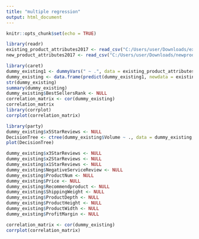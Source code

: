 ```yaml
---
title: "multiple regression"
output: html_document
---
```


```r
knitr::opts_chunk$set(echo = TRUE)
```

```r
library(readr)
existing_product_attributes2017 <- read_csv("C:/Users/user/Downloads/existingproductattributes2017.csv")
new_product_attributes2017 <- read_csv("C:/Users/user/Downloads/newproductattributes2017.csv")
```

```r
library(caret)
dummy_existing1 <- dummyVars(" ~ .", data = existing_product_attributes2017)
dummy_existing <- data.frame(predict(dummy_existing1, newdata = existing_product_attributes2017))
str(dummy_existing)
summary(dummy_existing)
dummy_existing$BestSellersRank <- NULL
correlation_matrix <- cor(dummy_existing)
correlation_matrix
library(corrplot)
corrplot(correlation_matrix)
```

```r
library(party)
dummy_existing$x5StarReviews <- NULL
DecisionTree <- ctree(dummy_existing$Volume ~ ., data = dummy_existing, controls = ctree_control(maxdepth = 4))
plot(DecisionTree)
```

```r
dummy_existing$x3StarReviews <- NULL
dummy_existing$x2StarReviews <- NULL
dummy_existing$x1StarReviews <- NULL
dummy_existing$NegativeServiceReview <- NULL
dummy_existing$ProductNum <- NULL
dummy_existing$Price <- NULL
dummy_existing$Recommendproduct <- NULL
dummy_existing$ShippingWeight <- NULL
dummy_existing$ProductDepth <- NULL
dummy_existing$ProductHeight <- NULL
dummy_existing$ProductWidth <- NULL
dummy_existing$ProfitMargin <- NULL

correlation_matrix <- cor(dummy_existing)
corrplot(correlation_matrix)

```


